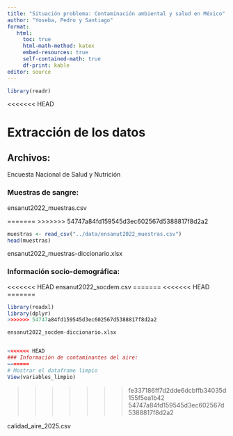 ```yaml
---
title: "Situación problema: Contaminación ambiental y salud en México"
author: "Yoseba, Pedro y Santiago"
format:
   html:
     toc: true
     html-math-method: katex
     embed-resources: true
     self-contained-math: true
     df-print: kable
editor: source
---
```

```r
library(readr)
```

<<<<<<< HEAD

# Extracción de los datos

## Archivos:
Encuesta Nacional de Salud y Nutrición


### Muestras de sangre:

ensanut2022_muestras.csv

=======
>>>>>>> 54747a84fd159545d3ec602567d5388817f8d2a2
```r
muestras <- read_csv("../data/ensanut2022_muestras.csv")
head(muestras)
```


ensanut2022_muestras-diccionario.xlsx


### Información socio-demográfica:

<<<<<<< HEAD
ensanut2022_socdem.csv
=======
<<<<<<< HEAD
=======
```r
library(readxl)
library(dplyr)
>>>>>>> 54747a84fd159545d3ec602567d5388817f8d2a2

ensanut2022_socdem-diccionario.xlsx


<<<<<<< HEAD
### Información de contaminantes del aire:
=======
# Mostrar el dataframe limpio
View(variables_limpio)
```
>>>>>>> fe337186ff7d2dde6dcbffb34035d155f5ea1b42
>>>>>>> 54747a84fd159545d3ec602567d5388817f8d2a2

calidad_aire_2025.csv
